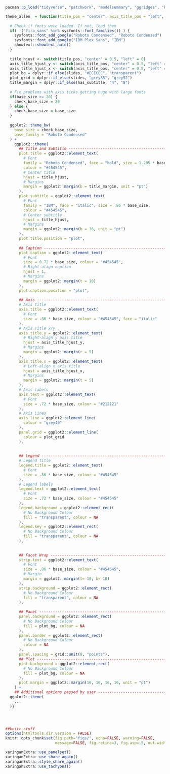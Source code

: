 ```R



pacman::p_load("tidyverse", "patchwork", "modelsummary", "ggridges", "kableExtra","gameofthrones","viridis", "here", "lubridate", "stevemisc", "xaringanExtra", "flair", "countdown","hrbrthemes","ggthemes")

theme_allen  = function(title_pos = "center", axis_title_pos = "left", slides = FALSE, has_subtitle = FALSE, base_size = 14, ...) {
  
  # Check if fonts were loaded. If not, load them
  if( !("fira_sans" %in% sysfonts::font_families()) ) {
    sysfonts::font_add_google("Roboto Condensed", "Roboto Condensed")
    sysfonts::font_add_google("IBM Plex Sans", "IBM")
    showtext::showtext_auto()
  }
  
  title_hjust <- switch(title_pos, "center" = 0.5, "left" = 0)
  axis_title_hjust_y <- switch(axis_title_pos, "center" = 0.5, "left" = 1.0)
  axis_title_hjust_x <- switch(axis_title_pos, "center" = 0.5, "left" = 0.0)
  plot_bg = dplyr::if_else(slides, "#ECECEC", "transparent")
  plot_grid = dplyr::if_else(slides, "grey85", "grey92")
  title_margin = dplyr::if_else(has_subtitle, "4", "8")
  
  # Fix problems with axis ticks getting huge with large fonts
  if(base_size >= 20) {
    check_base_size = 20
  } else {
    check_base_size = base_size
  }
  
  ggplot2::theme_bw(
    base_size = check_base_size,
    base_family = "Roboto Condensed"
  ) +
    ggplot2::theme(
      ## Title and Subtitle --------------------------------------------------
      plot.title = ggplot2::element_text(
        # Font
        family = "Roboto Condensed", face = "bold", size = 1.285 * base_size,
        colour = "#454545",
        # Center title
        hjust = title_hjust,
        # Margins
        margin = ggplot2::margin(b = title_margin, unit = "pt")
      ),
      plot.subtitle = ggplot2::element_text(
        # Font
        family = "IBM", face = "italic", size = .86 * base_size,
        colour = "#454545",
        # Center subtitle
        hjust = title_hjust,
        # Margins
        margin = ggplot2::margin(b = 16, unit = "pt")
      ),
      plot.title.position = "plot",
      
      ## Caption -------------------------------------------------------------
      plot.caption = ggplot2::element_text(
        # Font
        size = 0.72 * base_size, colour = "#454545",
        # Right-align caption
        hjust = 1,
        # Margins
        margin = ggplot2::margin(t = 10)
      ),
      plot.caption.position = "plot",
      
      ## Axis ----------------------------------------------------------------
      # Axis title
      axis.title = ggplot2::element_text(
        # Font
        size = .86 * base_size, colour = "#454545", face = "italic"
      ),
      # Axis Title x/y
      axis.title.y = ggplot2::element_text(
        # Right-align y axis title
        hjust = axis_title_hjust_y,
        # Margins
        margin = ggplot2::margin(r = 5)
      ),
      axis.title.x = ggplot2::element_text(
        # Left-align x axis title
        hjust = axis_title_hjust_x,
        # Margins
        margin = ggplot2::margin(t = 5)
      ),
      # Axis labels
      axis.text = ggplot2::element_text(
        # Font
        size = .72 * base_size, colour = "#212121"
      ),
      # Axis Lines
      axis.line = ggplot2::element_line(
        colour = "grey40"
      ),
      panel.grid = ggplot2::element_line(
        colour = plot_grid
      ),
      
      
      ## Legend -------------------------------------------------------------
      # Legend title
      legend.title = ggplot2::element_text(
        # Font
        size = .86 * base_size, colour = "#454545"
      ),
      # Legend labels
      legend.text = ggplot2::element_text(
        # Font
        size = .72 * base_size, colour = "#454545"
      ),
      legend.background = ggplot2::element_rect(
        # No Background Colour
        fill = "transparent", colour = NA
      ),
      legend.key = ggplot2::element_rect(
        # No Background Colour
        fill = "transparent", colour = NA
      ),
      
      
      ## Facet Wrap ----------------------------------------------------------
      strip.text = ggplot2::element_text(
        # Font
        size = .86 * base_size, colour = "#454545",
        # Margin
        margin = ggplot2::margin(t= 10, b= 10)
      ),
      strip.background = ggplot2::element_rect(
        # No Background Colour
        fill = "transparent", colour = NA
      ),
      
      ## Panel ---------------------------------------------------------------
      panel.background = ggplot2::element_rect(
        # No Background Colour
        fill = plot_bg, colour = NA
      ),
      panel.border = ggplot2::element_rect(
        # No Background Colour
        colour = NA
      ),
      panel.spacing = grid::unit(8, "points"),
      ## Plot ----------------------------------------------------------------
      plot.background = ggplot2::element_rect(
        # No Background Colour
        fill = plot_bg, colour = NA
      ),
      plot.margin = ggplot2::margin(16, 16, 16, 16, unit = "pt")
    ) +
    ## Additional options passed by user ---------------------------------------
  ggplot2::theme(
    ...
  )}




##knitr stuff
options(htmltools.dir.version = FALSE)
knitr::opts_chunk$set(fig.path="figs/", echo=FALSE, warning=FALSE, 
                      message=FALSE, fig.retina=3, fig.asp=.5, out.width='100%', fig.showtext = TRUE, comment = NULL)

xaringanExtra::use_panelset()
xaringanExtra::use_share_again()
xaringanExtra::style_share_again()
xaringanExtra::use_tachyons()

```

```css
```

```css
```




